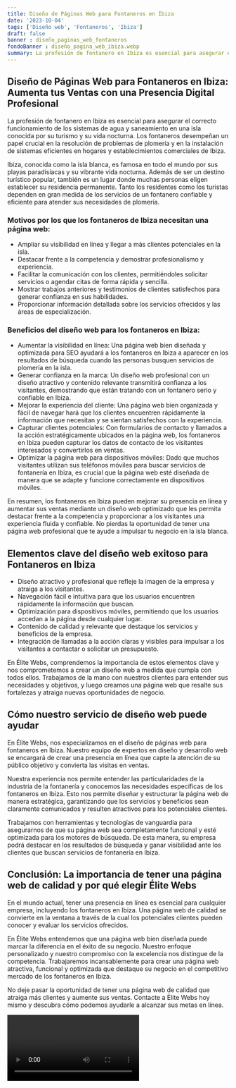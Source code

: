 ```yaml
---
title: Diseño de Páginas Web para Fontaneros en Ibiza
date: '2023-10-04'
tags: ['Diseño web', 'Fontaneros', 'Ibiza']
draft: false
banner : diseño_paginas_web_fontaneros
fondoBanner : diseño_pagina_web_ibiza.webp
summary: La profesión de fontanero en Ibiza es esencial para asegurar el correcto funcionamiento de los sistemas de agua y saneamiento en una isla conocida por su turismo y su vida nocturna. Los fontaneros desempeñan un papel crucial en la resolución de problemas de plomería y en la instalación de sistemas eficientes en hogares y establecimientos comerciales de Ibiza.
---
```


## Diseño de Páginas Web para Fontaneros en Ibiza: Aumenta tus Ventas con una Presencia Digital Profesional

La profesión de fontanero en Ibiza es esencial para asegurar el correcto funcionamiento de los sistemas de agua y saneamiento en una isla conocida por su turismo y su vida nocturna. Los fontaneros desempeñan un papel crucial en la resolución de problemas de plomería y en la instalación de sistemas eficientes en hogares y establecimientos comerciales de Ibiza.

Ibiza, conocida como la isla blanca, es famosa en todo el mundo por sus playas paradisíacas y su vibrante vida nocturna. Además de ser un destino turístico popular, también es un lugar donde muchas personas eligen establecer su residencia permanente. Tanto los residentes como los turistas dependen en gran medida de los servicios de un fontanero confiable y eficiente para atender sus necesidades de plomería.

### Motivos por los que los fontaneros de Ibiza necesitan una página web:

- Ampliar su visibilidad en línea y llegar a más clientes potenciales en la isla.
- Destacar frente a la competencia y demostrar profesionalismo y experiencia.
- Facilitar la comunicación con los clientes, permitiéndoles solicitar servicios o agendar citas de forma rápida y sencilla.
- Mostrar trabajos anteriores y testimonios de clientes satisfechos para generar confianza en sus habilidades.
- Proporcionar información detallada sobre los servicios ofrecidos y las áreas de especialización.

### Beneficios del diseño web para los fontaneros en Ibiza:

- Aumentar la visibilidad en línea: Una página web bien diseñada y optimizada para SEO ayudará a los fontaneros en Ibiza a aparecer en los resultados de búsqueda cuando las personas busquen servicios de plomería en la isla.
- Generar confianza en la marca: Un diseño web profesional con un diseño atractivo y contenido relevante transmitirá confianza a los visitantes, demostrando que están tratando con un fontanero serio y confiable en Ibiza.
- Mejorar la experiencia del cliente: Una página web bien organizada y fácil de navegar hará que los clientes encuentren rápidamente la información que necesitan y se sientan satisfechos con la experiencia.
- Capturar clientes potenciales: Con formularios de contacto y llamados a la acción estratégicamente ubicados en la página web, los fontaneros en Ibiza pueden capturar los datos de contacto de los visitantes interesados y convertirlos en ventas.
- Optimizar la página web para dispositivos móviles: Dado que muchos visitantes utilizan sus teléfonos móviles para buscar servicios de fontanería en Ibiza, es crucial que la página web esté diseñada de manera que se adapte y funcione correctamente en dispositivos móviles.

En resumen, los fontaneros en Ibiza pueden mejorar su presencia en línea y aumentar sus ventas mediante un diseño web optimizado que les permita destacar frente a la competencia y proporcionar a los visitantes una experiencia fluida y confiable. No pierdas la oportunidad de tener una página web profesional que te ayude a impulsar tu negocio en la isla blanca.

<GifSeo />

<Cta />

## Elementos clave del diseño web exitoso para Fontaneros en Ibiza

- Diseño atractivo y profesional que refleje la imagen de la empresa y atraiga a los visitantes.
- Navegación fácil e intuitiva para que los usuarios encuentren rápidamente la información que buscan.
- Optimización para dispositivos móviles, permitiendo que los usuarios accedan a la página desde cualquier lugar.
- Contenido de calidad y relevante que destaque los servicios y beneficios de la empresa.
- Integración de llamadas a la acción claras y visibles para impulsar a los visitantes a contactar o solicitar un presupuesto.

En Élite Webs, comprendemos la importancia de estos elementos clave y nos comprometemos a crear un diseño web a medida que cumpla con todos ellos. Trabajamos de la mano con nuestros clientes para entender sus necesidades y objetivos, y luego creamos una página web que resalte sus fortalezas y atraiga nuevas oportunidades de negocio.

## Cómo nuestro servicio de diseño web puede ayudar

En Élite Webs, nos especializamos en el diseño de páginas web para fontaneros en Ibiza. Nuestro equipo de expertos en diseño y desarrollo web se encargará de crear una presencia en línea que capte la atención de su público objetivo y convierta las visitas en ventas.

Nuestra experiencia nos permite entender las particularidades de la industria de la fontanería y conocemos las necesidades específicas de los fontaneros en Ibiza. Esto nos permite diseñar y estructurar la página web de manera estratégica, garantizando que los servicios y beneficios sean claramente comunicados y resulten atractivos para los potenciales clientes.

Trabajamos con herramientas y tecnologías de vanguardia para asegurarnos de que su página web sea completamente funcional y esté optimizada para los motores de búsqueda. De esta manera, su empresa podrá destacar en los resultados de búsqueda y ganar visibilidad ante los clientes que buscan servicios de fontanería en Ibiza.

## Conclusión: La importancia de tener una página web de calidad y por qué elegir Élite Webs

En el mundo actual, tener una presencia en línea es esencial para cualquier empresa, incluyendo los fontaneros en Ibiza. Una página web de calidad se convierte en la ventana a través de la cual los potenciales clientes pueden conocer y evaluar los servicios ofrecidos.

En Élite Webs entendemos que una página web bien diseñada puede marcar la diferencia en el éxito de su negocio. Nuestro enfoque personalizado y nuestro compromiso con la excelencia nos distingue de la competencia. Trabajaremos incansablemente para crear una página web atractiva, funcional y optimizada que destaque su negocio en el competitivo mercado de los fontaneros en Ibiza.

No deje pasar la oportunidad de tener una página web de calidad que atraiga más clientes y aumente sus ventas. Contacte a Élite Webs hoy mismo y descubra cómo podemos ayudarle a alcanzar sus metas en línea.

<Video />

<CtaBot job='Fontaneros' city='Ibiza'/>

<Gmaps query='Ibiza+españa+maps' />